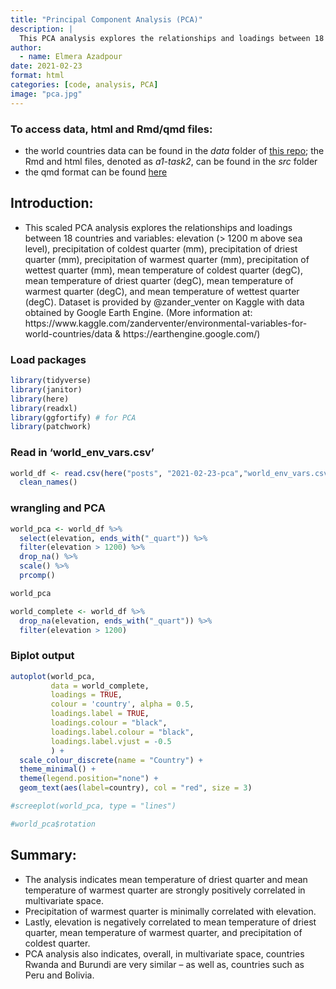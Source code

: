 ```yaml
---
title: "Principal Component Analysis (PCA)"
description: |
  This PCA analysis explores the relationships and loadings between 18 countries and variables including elevation (> 1200 m above sea level), precipitation of coldest quarter (mm), precipitation of driest quarter (mm), and more.
author:
  - name: Elmera Azadpour
date: 2021-02-23
format: html
categories: [code, analysis, PCA]
image: "pca.jpg"
---
```


### To access data, html and Rmd/qmd files:

-   the world countries data can be found in the *data* folder of [this repo](https://github.com/elmeraa/244-Assignment1); the Rmd and html files, denoted as *a1-task2*, can be found in the *src* folder
-   the qmd format can be found [here](https://github.com/elmeraa/elmeraa.github.io/tree/main/posts/2021-02-23-pca)

## Introduction:

-   This scaled PCA analysis explores the relationships and loadings between 18 countries and variables: elevation (\> 1200 m above sea level), precipitation of coldest quarter (mm), precipitation of driest quarter (mm), precipitation of warmest quarter (mm), precipitation of wettest quarter (mm), mean temperature of coldest quarter (degC), mean temperature of driest quarter (degC), mean temperature of warmest quarter (degC), and mean temperature of wettest quarter (degC). Dataset is provided by @zander_venter on Kaggle with data obtained by Google Earth Engine. (More information at: https://www.kaggle.com/zanderventer/environmental-variables-for-world-countries/data & https://earthengine.google.com/)

### Load packages

```r
library(tidyverse)
library(janitor)
library(here)
library(readxl)
library(ggfortify) # for PCA
library(patchwork)
```

### Read in 'world_env_vars.csv'

```r
world_df <- read.csv(here("posts", "2021-02-23-pca","world_env_vars.csv")) %>% 
  clean_names()
```

### wrangling and PCA

```r
world_pca <- world_df %>% 
  select(elevation, ends_with("_quart")) %>%
  filter(elevation > 1200) %>% 
  drop_na() %>% 
  scale() %>%
  prcomp()

world_pca

world_complete <- world_df %>% 
  drop_na(elevation, ends_with("_quart")) %>% 
  filter(elevation > 1200)
```

### Biplot output

```r
autoplot(world_pca,
         data = world_complete,
         loadings = TRUE,
         colour = 'country', alpha = 0.5,
         loadings.label = TRUE,
         loadings.colour = "black",
         loadings.label.colour = "black",
         loadings.label.vjust = -0.5
         ) + 
  scale_colour_discrete(name = "Country") +
  theme_minimal() + 
  theme(legend.position="none") +
  geom_text(aes(label=country), col = "red", size = 3)

#screeplot(world_pca, type = "lines")

#world_pca$rotation
```

## Summary:

-   The analysis indicates mean temperature of driest quarter and mean temperature of warmest quarter are strongly positively correlated in multivariate space.
-   Precipitation of warmest quarter is minimally correlated with elevation.
-   Lastly, elevation is negatively correlated to mean temperature of driest quarter, mean temperature of warmest quarter, and precipitation of coldest quarter.
-   PCA analysis also indicates, overall, in multivariate space, countries Rwanda and Burundi are very similar -- as well as, countries such as Peru and Bolivia.
